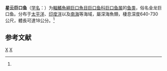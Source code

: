 {{Speciesbox
| genus = Stomias
| species = nebulosus
| status = NE
| status_system = IUCN3.1
| image = Stneb u0.jpg
| authority = Alcock, 1889<ref name='id5478'>{{cite web| url =http://www.bioinfo.cn/db05/BjdwSpecies.php?action=view&id=5478| title =星云巨口鱼| work =中国动物物种编目数据库| publisher =中国科学院微生物研究所| author =中国科学院动物研究所| accessdate =2009-04-11| deadurl =yes| archiveurl =https://web.archive.org/web/20160305085648/http://www.bioinfo.cn/db05/BjdwSpecies.php?action=view&id=5478| archivedate =2016-03-05}}</ref>
| synonyms = 
}}

'''星云巨口鱼'''（[[学名|学名]]：{{lang|la|''Stomias nebulosus''}}）为[[輻鰭魚綱|輻鰭魚綱]][[巨口魚目|巨口魚目]][[巨口鱼科|巨口鱼科]][[巨口鱼属|巨口鱼属]]的[[鱼类|鱼类]]，俗名金龙巨口鱼。分布于[[太平洋|太平洋]]、[[印度洋|印度洋]]以及[[南海|南海]]等海域，屬深海魚類，棲息深度640-730公尺，體長可達18公分。<ref name='id5478'/>

== 参考文献 ==
{{reflist}}

{{Taxonbar|from=Q2449233}}

[[Category:巨口鱼属|X]]
[[Category:1869年描述的鱼类|X]]